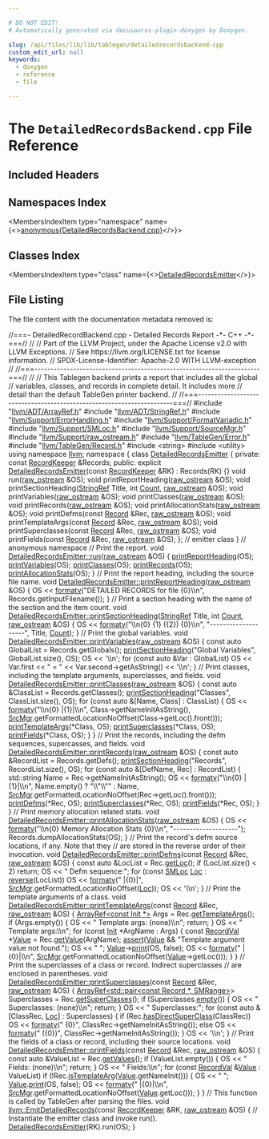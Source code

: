 ```yaml
---

# DO NOT EDIT!
# Automatically generated via docusaurus-plugin-doxygen by Doxygen.

slug: /api/files/lib/lib/tablegen/detailedrecordsbackend-cpp
custom_edit_url: null
keywords:
  - doxygen
  - reference
  - file

---
```





# The `DetailedRecordsBackend.cpp` File Reference

<DoxygenPage pluginConfig={pluginConfig}>



## Included Headers

<IncludesList>
<IncludesListItem
  filePath="llvm/ADT/ArrayRef.h"
  permalink="/docs/api/files/include/include/llvm/include/llvm/adt/arrayref-h"
  isLocal="true" />
<IncludesListItem
  filePath="llvm/ADT/StringRef.h"
  permalink="/docs/api/files/include/include/llvm/include/llvm/adt/stringref-h"
  isLocal="true" />
<IncludesListItem
  filePath="llvm/Support/ErrorHandling.h"
  permalink="/docs/api/files/include/include/llvm/include/llvm/support/errorhandling-h"
  isLocal="true" />
<IncludesListItem
  filePath="llvm/Support/FormatVariadic.h"
  permalink="/docs/api/files/include/include/llvm/include/llvm/support/formatvariadic-h"
  isLocal="true" />
<IncludesListItem
  filePath="llvm/Support/SMLoc.h"
  permalink="/docs/api/files/include/include/llvm/include/llvm/support/smloc-h"
  isLocal="true" />
<IncludesListItem
  filePath="llvm/Support/SourceMgr.h"
  permalink="/docs/api/files/include/include/llvm/include/llvm/support/sourcemgr-h"
  isLocal="true" />
<IncludesListItem
  filePath="llvm/Support/raw_ostream.h"
  permalink="/docs/api/files/include/include/llvm/include/llvm/support/raw-ostream-h"
  isLocal="true" />
<IncludesListItem
  filePath="llvm/TableGen/Error.h"
  permalink="/docs/api/files/include/include/llvm/include/llvm/tablegen/error-h"
  isLocal="true" />
<IncludesListItem
  filePath="llvm/TableGen/Record.h"
  permalink="/docs/api/files/include/include/llvm/include/llvm/tablegen/record-h"
  isLocal="true" />
<IncludesListItem
  filePath="string"
  permalink=""
  isLocal="false" />
<IncludesListItem
  filePath="utility"
  permalink=""
  isLocal="false" />
</IncludesList>

## Namespaces Index

<MembersIndex>

<MembersIndexItem
  type="namespace"
  name={<><a href="/docs/api/namespaces/anonymous-detailedrecordsbackend-cpp-">anonymous&#123;DetailedRecordsBackend.cpp&#125;</a></>}>
</MembersIndexItem>

</MembersIndex>

## Classes Index

<MembersIndex>

<MembersIndexItem
  type="class"
  name={<><a href="/docs/api/classes/anonymous-namespace-detailedrecordsbackend-cpp-/detailedrecordsemitter">DetailedRecordsEmitter</a></>}>
</MembersIndexItem>

</MembersIndex>


## File Listing

The file content with the documentation metadata removed is:

<ProgramListing>

<Link id="l00001" /><CodeLine lineNumber="1"><span class="doxyHighlightComment">//===- DetailedRecordBackend.cpp - Detailed Records Report      -&#42;- C++ -&#42;-===//</span></CodeLine>
<Link id="l00002" /><CodeLine lineNumber="2"><span class="doxyHighlightComment">//</span></CodeLine>
<Link id="l00003" /><CodeLine lineNumber="3"><span class="doxyHighlightComment">// Part of the LLVM Project, under the Apache License v2.0 with LLVM Exceptions.</span></CodeLine>
<Link id="l00004" /><CodeLine lineNumber="4"><span class="doxyHighlightComment">// See https://llvm.org/LICENSE.txt for license information.</span></CodeLine>
<Link id="l00005" /><CodeLine lineNumber="5"><span class="doxyHighlightComment">// SPDX-License-Identifier: Apache-2.0 WITH LLVM-exception</span></CodeLine>
<Link id="l00006" /><CodeLine lineNumber="6"><span class="doxyHighlightComment">//</span></CodeLine>
<Link id="l00007" /><CodeLine lineNumber="7"><span class="doxyHighlightComment">//===----------------------------------------------------------------------===//</span></CodeLine>
<Link id="l00008" /><CodeLine lineNumber="8"><span class="doxyHighlightComment">//</span></CodeLine>
<Link id="l00009" /><CodeLine lineNumber="9"><span class="doxyHighlightComment">// This Tablegen backend prints a report that includes all the global </span></CodeLine>
<Link id="l00010" /><CodeLine lineNumber="10"><span class="doxyHighlightComment">// variables, classes, and records in complete detail. It includes more</span></CodeLine>
<Link id="l00011" /><CodeLine lineNumber="11"><span class="doxyHighlightComment">// detail than the default TableGen printer backend.</span></CodeLine>
<Link id="l00012" /><CodeLine lineNumber="12"><span class="doxyHighlightComment">//</span></CodeLine>
<Link id="l00013" /><CodeLine lineNumber="13"><span class="doxyHighlightComment">//===----------------------------------------------------------------------===//</span></CodeLine>
<Link id="l00014" /><CodeLine lineNumber="14"></CodeLine>
<Link id="l00015" /><CodeLine lineNumber="15"><span class="doxyHighlightPreprocessor">#include &quot;<a href="/docs/api/files/include/include/llvm/include/llvm/adt/arrayref-h">llvm/ADT/ArrayRef.h</a>&quot;</span></CodeLine>
<Link id="l00016" /><CodeLine lineNumber="16"><span class="doxyHighlightPreprocessor">#include &quot;<a href="/docs/api/files/include/include/llvm/include/llvm/adt/stringref-h">llvm/ADT/StringRef.h</a>&quot;</span></CodeLine>
<Link id="l00017" /><CodeLine lineNumber="17"><span class="doxyHighlightPreprocessor">#include &quot;<a href="/docs/api/files/include/include/llvm/include/llvm/support/errorhandling-h">llvm/Support/ErrorHandling.h</a>&quot;</span></CodeLine>
<Link id="l00018" /><CodeLine lineNumber="18"><span class="doxyHighlightPreprocessor">#include &quot;<a href="/docs/api/files/include/include/llvm/include/llvm/support/formatvariadic-h">llvm/Support/FormatVariadic.h</a>&quot;</span></CodeLine>
<Link id="l00019" /><CodeLine lineNumber="19"><span class="doxyHighlightPreprocessor">#include &quot;<a href="/docs/api/files/include/include/llvm/include/llvm/support/smloc-h">llvm/Support/SMLoc.h</a>&quot;</span></CodeLine>
<Link id="l00020" /><CodeLine lineNumber="20"><span class="doxyHighlightPreprocessor">#include &quot;<a href="/docs/api/files/include/include/llvm/include/llvm/support/sourcemgr-h">llvm/Support/SourceMgr.h</a>&quot;</span></CodeLine>
<Link id="l00021" /><CodeLine lineNumber="21"><span class="doxyHighlightPreprocessor">#include &quot;<a href="/docs/api/files/include/include/llvm/include/llvm/support/raw-ostream-h">llvm/Support/raw&#95;ostream.h</a>&quot;</span></CodeLine>
<Link id="l00022" /><CodeLine lineNumber="22"><span class="doxyHighlightPreprocessor">#include &quot;<a href="/docs/api/files/include/include/llvm/include/llvm/tablegen/error-h">llvm/TableGen/Error.h</a>&quot;</span></CodeLine>
<Link id="l00023" /><CodeLine lineNumber="23"><span class="doxyHighlightPreprocessor">#include &quot;<a href="/docs/api/files/include/include/llvm/include/llvm/tablegen/record-h">llvm/TableGen/Record.h</a>&quot;</span></CodeLine>
<Link id="l00024" /><CodeLine lineNumber="24"><span class="doxyHighlightPreprocessor">#include &lt;string&gt;</span></CodeLine>
<Link id="l00025" /><CodeLine lineNumber="25"><span class="doxyHighlightPreprocessor">#include &lt;utility&gt;</span></CodeLine>
<Link id="l00026" /><CodeLine lineNumber="26"></CodeLine>
<Link id="l00027" /><CodeLine lineNumber="27"><span class="doxyHighlightKeyword">using namespace </span><span class="doxyHighlight"><a href="/docs/api/namespaces/llvm">llvm</a>;</span></CodeLine>
<Link id="l00028" /><CodeLine lineNumber="28"></CodeLine>
<Link id="l00029" /><CodeLine lineNumber="29" lineLink="/docs/api/namespaces/anonymous-detailedrecordsbackend-cpp-"><span class="doxyHighlightKeyword">namespace </span><span class="doxyHighlight">&#123;</span></CodeLine>
<Link id="l00030" /><CodeLine lineNumber="30"></CodeLine>
<Link id="l00031" /><CodeLine lineNumber="31" lineLink="/docs/api/classes/anonymous-namespace-detailedrecordsbackend-cpp-/detailedrecordsemitter"><span class="doxyHighlightKeyword">class </span><span class="doxyHighlight"><a href="/docs/api/classes/anonymous-namespace-detailedrecordsbackend-cpp-/detailedrecordsemitter/#afe865d5ab547158297163902459e85ba">DetailedRecordsEmitter</a> &#123;</span></CodeLine>
<Link id="l00032" /><CodeLine lineNumber="32"><span class="doxyHighlightKeyword">private</span><span class="doxyHighlight">:</span></CodeLine>
<Link id="l00033" /><CodeLine lineNumber="33"><span class="doxyHighlight">  </span><span class="doxyHighlightKeyword">const</span><span class="doxyHighlight"> <a href="/docs/api/classes/llvm/recordkeeper">RecordKeeper</a> &amp;Records;</span></CodeLine>
<Link id="l00034" /><CodeLine lineNumber="34"></CodeLine>
<Link id="l00035" /><CodeLine lineNumber="35"><span class="doxyHighlightKeyword">public</span><span class="doxyHighlight">:</span></CodeLine>
<Link id="l00036" /><CodeLine lineNumber="36" lineLink="/docs/api/classes/anonymous-namespace-detailedrecordsbackend-cpp-/detailedrecordsemitter/#afe865d5ab547158297163902459e85ba"><span class="doxyHighlight">  </span><span class="doxyHighlightKeyword">explicit</span><span class="doxyHighlight"> <a href="/docs/api/classes/anonymous-namespace-detailedrecordsbackend-cpp-/detailedrecordsemitter/#afe865d5ab547158297163902459e85ba">DetailedRecordsEmitter</a>(</span><span class="doxyHighlightKeyword">const</span><span class="doxyHighlight"> <a href="/docs/api/classes/llvm/recordkeeper">RecordKeeper</a> &amp;RK) : Records(RK) &#123;&#125;</span></CodeLine>
<Link id="l00037" /><CodeLine lineNumber="37"></CodeLine>
<Link id="l00038" /><CodeLine lineNumber="38"><span class="doxyHighlight">  </span><span class="doxyHighlightKeywordType">void</span><span class="doxyHighlight"> run(<a href="/docs/api/classes/llvm/raw-ostream">raw&#95;ostream</a> &amp;OS);</span></CodeLine>
<Link id="l00039" /><CodeLine lineNumber="39"><span class="doxyHighlight">  </span><span class="doxyHighlightKeywordType">void</span><span class="doxyHighlight"> printReportHeading(<a href="/docs/api/classes/llvm/raw-ostream">raw&#95;ostream</a> &amp;OS);</span></CodeLine>
<Link id="l00040" /><CodeLine lineNumber="40"><span class="doxyHighlight">  </span><span class="doxyHighlightKeywordType">void</span><span class="doxyHighlight"> printSectionHeading(<a href="/docs/api/classes/llvm/stringref">StringRef</a> Title, </span><span class="doxyHighlightKeywordType">int</span><span class="doxyHighlight"> <a href="/docs/api/namespaces/llvm/#a845e08be4b0320d66901a66b0c0e9509">Count</a>, <a href="/docs/api/classes/llvm/raw-ostream">raw&#95;ostream</a> &amp;OS);</span></CodeLine>
<Link id="l00041" /><CodeLine lineNumber="41"><span class="doxyHighlight">  </span><span class="doxyHighlightKeywordType">void</span><span class="doxyHighlight"> printVariables(<a href="/docs/api/classes/llvm/raw-ostream">raw&#95;ostream</a> &amp;OS);</span></CodeLine>
<Link id="l00042" /><CodeLine lineNumber="42"><span class="doxyHighlight">  </span><span class="doxyHighlightKeywordType">void</span><span class="doxyHighlight"> printClasses(<a href="/docs/api/classes/llvm/raw-ostream">raw&#95;ostream</a> &amp;OS);</span></CodeLine>
<Link id="l00043" /><CodeLine lineNumber="43"><span class="doxyHighlight">  </span><span class="doxyHighlightKeywordType">void</span><span class="doxyHighlight"> printRecords(<a href="/docs/api/classes/llvm/raw-ostream">raw&#95;ostream</a> &amp;OS);</span></CodeLine>
<Link id="l00044" /><CodeLine lineNumber="44"><span class="doxyHighlight">  </span><span class="doxyHighlightKeywordType">void</span><span class="doxyHighlight"> printAllocationStats(<a href="/docs/api/classes/llvm/raw-ostream">raw&#95;ostream</a> &amp;OS);</span></CodeLine>
<Link id="l00045" /><CodeLine lineNumber="45"><span class="doxyHighlight">  </span><span class="doxyHighlightKeywordType">void</span><span class="doxyHighlight"> printDefms(</span><span class="doxyHighlightKeyword">const</span><span class="doxyHighlight"> <a href="/docs/api/classes/llvm/record">Record</a> &amp;Rec, <a href="/docs/api/classes/llvm/raw-ostream">raw&#95;ostream</a> &amp;OS);</span></CodeLine>
<Link id="l00046" /><CodeLine lineNumber="46"><span class="doxyHighlight">  </span><span class="doxyHighlightKeywordType">void</span><span class="doxyHighlight"> printTemplateArgs(</span><span class="doxyHighlightKeyword">const</span><span class="doxyHighlight"> <a href="/docs/api/classes/llvm/record">Record</a> &amp;Rec, <a href="/docs/api/classes/llvm/raw-ostream">raw&#95;ostream</a> &amp;OS);</span></CodeLine>
<Link id="l00047" /><CodeLine lineNumber="47"><span class="doxyHighlight">  </span><span class="doxyHighlightKeywordType">void</span><span class="doxyHighlight"> printSuperclasses(</span><span class="doxyHighlightKeyword">const</span><span class="doxyHighlight"> <a href="/docs/api/classes/llvm/record">Record</a> &amp;Rec, <a href="/docs/api/classes/llvm/raw-ostream">raw&#95;ostream</a> &amp;OS);</span></CodeLine>
<Link id="l00048" /><CodeLine lineNumber="48"><span class="doxyHighlight">  </span><span class="doxyHighlightKeywordType">void</span><span class="doxyHighlight"> printFields(</span><span class="doxyHighlightKeyword">const</span><span class="doxyHighlight"> <a href="/docs/api/classes/llvm/record">Record</a> &amp;Rec, <a href="/docs/api/classes/llvm/raw-ostream">raw&#95;ostream</a> &amp;OS);</span></CodeLine>
<Link id="l00049" /><CodeLine lineNumber="49"><span class="doxyHighlight">&#125;; </span><span class="doxyHighlightComment">// emitter class</span></CodeLine>
<Link id="l00050" /><CodeLine lineNumber="50"></CodeLine>
<Link id="l00051" /><CodeLine lineNumber="51"><span class="doxyHighlight">&#125; </span><span class="doxyHighlightComment">// anonymous namespace</span></CodeLine>
<Link id="l00052" /><CodeLine lineNumber="52"></CodeLine>
<Link id="l00053" /><CodeLine lineNumber="53"><span class="doxyHighlightComment">// Print the report.</span></CodeLine>
<Link id="l00054" /><CodeLine lineNumber="54" lineLink="/docs/api/classes/anonymous-namespace-detailedrecordsbackend-cpp-/detailedrecordsemitter/#a3a3c1b0617a9189d754d10ef6dfc04ae"><span class="doxyHighlightKeywordType">void</span><span class="doxyHighlight"> <a href="/docs/api/classes/anonymous-namespace-detailedrecordsbackend-cpp-/detailedrecordsemitter/#a3a3c1b0617a9189d754d10ef6dfc04ae">DetailedRecordsEmitter::run</a>(<a href="/docs/api/classes/llvm/raw-ostream">raw&#95;ostream</a> &amp;OS) &#123;</span></CodeLine>
<Link id="l00055" /><CodeLine lineNumber="55"><span class="doxyHighlight">  <a href="/docs/api/classes/anonymous-namespace-detailedrecordsbackend-cpp-/detailedrecordsemitter/#a178b95ec152f88a95e1b2463da58496c">printReportHeading</a>(OS);</span></CodeLine>
<Link id="l00056" /><CodeLine lineNumber="56"><span class="doxyHighlight">  <a href="/docs/api/classes/anonymous-namespace-detailedrecordsbackend-cpp-/detailedrecordsemitter/#a8204d85280069fbdf273e5c38d324c75">printVariables</a>(OS);</span></CodeLine>
<Link id="l00057" /><CodeLine lineNumber="57"><span class="doxyHighlight">  <a href="/docs/api/classes/anonymous-namespace-detailedrecordsbackend-cpp-/detailedrecordsemitter/#a1068374b4a028365a3cec4a3cd889276">printClasses</a>(OS);</span></CodeLine>
<Link id="l00058" /><CodeLine lineNumber="58"><span class="doxyHighlight">  <a href="/docs/api/classes/anonymous-namespace-detailedrecordsbackend-cpp-/detailedrecordsemitter/#af6c525314c1664dc54ddcd8253fc1a15">printRecords</a>(OS);</span></CodeLine>
<Link id="l00059" /><CodeLine lineNumber="59"><span class="doxyHighlight">  <a href="/docs/api/classes/anonymous-namespace-detailedrecordsbackend-cpp-/detailedrecordsemitter/#aaaa9c88967908a65082f4a4905e22eae">printAllocationStats</a>(OS);</span></CodeLine>
<Link id="l00060" /><CodeLine lineNumber="60"><span class="doxyHighlight">&#125;</span></CodeLine>
<Link id="l00061" /><CodeLine lineNumber="61"></CodeLine>
<Link id="l00062" /><CodeLine lineNumber="62"><span class="doxyHighlightComment">// Print the report heading, including the source file name.</span></CodeLine>
<Link id="l00063" /><CodeLine lineNumber="63" lineLink="/docs/api/classes/anonymous-namespace-detailedrecordsbackend-cpp-/detailedrecordsemitter/#a178b95ec152f88a95e1b2463da58496c"><span class="doxyHighlightKeywordType">void</span><span class="doxyHighlight"> <a href="/docs/api/classes/anonymous-namespace-detailedrecordsbackend-cpp-/detailedrecordsemitter/#a178b95ec152f88a95e1b2463da58496c">DetailedRecordsEmitter::printReportHeading</a>(<a href="/docs/api/classes/llvm/raw-ostream">raw&#95;ostream</a> &amp;OS) &#123;</span></CodeLine>
<Link id="l00064" /><CodeLine lineNumber="64"><span class="doxyHighlight">  OS &lt;&lt; <a href="/docs/api/namespaces/llvm/#a653cce37b80c03eebe7a00520a8eabb6">formatv</a>(</span><span class="doxyHighlightStringLiteral">&quot;DETAILED RECORDS for file &#123;0&#125;\\n&quot;</span><span class="doxyHighlight">, Records.getInputFilename());</span></CodeLine>
<Link id="l00065" /><CodeLine lineNumber="65"><span class="doxyHighlight">&#125;</span></CodeLine>
<Link id="l00066" /><CodeLine lineNumber="66"></CodeLine>
<Link id="l00067" /><CodeLine lineNumber="67"><span class="doxyHighlightComment">// Print a section heading with the name of the section and the item count.</span></CodeLine>
<Link id="l00068" /><CodeLine lineNumber="68" lineLink="/docs/api/classes/anonymous-namespace-detailedrecordsbackend-cpp-/detailedrecordsemitter/#aec6af5dceeaab831b9064c99e39246e8"><span class="doxyHighlightKeywordType">void</span><span class="doxyHighlight"> <a href="/docs/api/classes/anonymous-namespace-detailedrecordsbackend-cpp-/detailedrecordsemitter/#aec6af5dceeaab831b9064c99e39246e8">DetailedRecordsEmitter::printSectionHeading</a>(<a href="/docs/api/classes/llvm/stringref">StringRef</a> Title, </span><span class="doxyHighlightKeywordType">int</span><span class="doxyHighlight"> <a href="/docs/api/namespaces/llvm/#a845e08be4b0320d66901a66b0c0e9509">Count</a>,</span></CodeLine>
<Link id="l00069" /><CodeLine lineNumber="69"><span class="doxyHighlight">                                                 <a href="/docs/api/classes/llvm/raw-ostream">raw&#95;ostream</a> &amp;OS) &#123;</span></CodeLine>
<Link id="l00070" /><CodeLine lineNumber="70"><span class="doxyHighlight">  OS &lt;&lt; <a href="/docs/api/namespaces/llvm/#a653cce37b80c03eebe7a00520a8eabb6">formatv</a>(</span><span class="doxyHighlightStringLiteral">&quot;\\n&#123;0&#125; &#123;1&#125; (&#123;2&#125;) &#123;0&#125;\\n&quot;</span><span class="doxyHighlight">, </span><span class="doxyHighlightStringLiteral">&quot;--------------------&quot;</span><span class="doxyHighlight">, Title, <a href="/docs/api/namespaces/llvm/#a845e08be4b0320d66901a66b0c0e9509">Count</a>);</span></CodeLine>
<Link id="l00071" /><CodeLine lineNumber="71"><span class="doxyHighlight">&#125;</span></CodeLine>
<Link id="l00072" /><CodeLine lineNumber="72"></CodeLine>
<Link id="l00073" /><CodeLine lineNumber="73"><span class="doxyHighlightComment">// Print the global variables.</span></CodeLine>
<Link id="l00074" /><CodeLine lineNumber="74" lineLink="/docs/api/classes/anonymous-namespace-detailedrecordsbackend-cpp-/detailedrecordsemitter/#a8204d85280069fbdf273e5c38d324c75"><span class="doxyHighlightKeywordType">void</span><span class="doxyHighlight"> <a href="/docs/api/classes/anonymous-namespace-detailedrecordsbackend-cpp-/detailedrecordsemitter/#a8204d85280069fbdf273e5c38d324c75">DetailedRecordsEmitter::printVariables</a>(<a href="/docs/api/classes/llvm/raw-ostream">raw&#95;ostream</a> &amp;OS) &#123;</span></CodeLine>
<Link id="l00075" /><CodeLine lineNumber="75"><span class="doxyHighlight">  </span><span class="doxyHighlightKeyword">const</span><span class="doxyHighlight"> </span><span class="doxyHighlightKeyword">auto</span><span class="doxyHighlight"> GlobalList = Records.getGlobals();</span></CodeLine>
<Link id="l00076" /><CodeLine lineNumber="76"><span class="doxyHighlight">  <a href="/docs/api/classes/anonymous-namespace-detailedrecordsbackend-cpp-/detailedrecordsemitter/#aec6af5dceeaab831b9064c99e39246e8">printSectionHeading</a>(</span><span class="doxyHighlightStringLiteral">&quot;Global Variables&quot;</span><span class="doxyHighlight">, GlobalList.size(), OS);</span></CodeLine>
<Link id="l00077" /><CodeLine lineNumber="77"></CodeLine>
<Link id="l00078" /><CodeLine lineNumber="78"><span class="doxyHighlight">  OS &lt;&lt; </span><span class="doxyHighlightCharLiteral">&#39;\\n&#39;</span><span class="doxyHighlight">;</span></CodeLine>
<Link id="l00079" /><CodeLine lineNumber="79"><span class="doxyHighlight">  </span><span class="doxyHighlightKeywordFlow">for</span><span class="doxyHighlight"> (</span><span class="doxyHighlightKeyword">const</span><span class="doxyHighlight"> </span><span class="doxyHighlightKeyword">auto</span><span class="doxyHighlight"> &amp;Var : GlobalList)</span></CodeLine>
<Link id="l00080" /><CodeLine lineNumber="80"><span class="doxyHighlight">    OS &lt;&lt; Var.first &lt;&lt; </span><span class="doxyHighlightStringLiteral">&quot; = &quot;</span><span class="doxyHighlight"> &lt;&lt; Var.second-&gt;getAsString() &lt;&lt; </span><span class="doxyHighlightCharLiteral">&#39;\\n&#39;</span><span class="doxyHighlight">;</span></CodeLine>
<Link id="l00081" /><CodeLine lineNumber="81"><span class="doxyHighlight">&#125;</span></CodeLine>
<Link id="l00082" /><CodeLine lineNumber="82"></CodeLine>
<Link id="l00083" /><CodeLine lineNumber="83"><span class="doxyHighlightComment">// Print classes, including the template arguments, superclasses, and fields.</span></CodeLine>
<Link id="l00084" /><CodeLine lineNumber="84" lineLink="/docs/api/classes/anonymous-namespace-detailedrecordsbackend-cpp-/detailedrecordsemitter/#a1068374b4a028365a3cec4a3cd889276"><span class="doxyHighlightKeywordType">void</span><span class="doxyHighlight"> <a href="/docs/api/classes/anonymous-namespace-detailedrecordsbackend-cpp-/detailedrecordsemitter/#a1068374b4a028365a3cec4a3cd889276">DetailedRecordsEmitter::printClasses</a>(<a href="/docs/api/classes/llvm/raw-ostream">raw&#95;ostream</a> &amp;OS) &#123;</span></CodeLine>
<Link id="l00085" /><CodeLine lineNumber="85"><span class="doxyHighlight">  </span><span class="doxyHighlightKeyword">const</span><span class="doxyHighlight"> </span><span class="doxyHighlightKeyword">auto</span><span class="doxyHighlight"> &amp;ClassList = Records.getClasses();</span></CodeLine>
<Link id="l00086" /><CodeLine lineNumber="86"><span class="doxyHighlight">  <a href="/docs/api/classes/anonymous-namespace-detailedrecordsbackend-cpp-/detailedrecordsemitter/#aec6af5dceeaab831b9064c99e39246e8">printSectionHeading</a>(</span><span class="doxyHighlightStringLiteral">&quot;Classes&quot;</span><span class="doxyHighlight">, ClassList.size(), OS);</span></CodeLine>
<Link id="l00087" /><CodeLine lineNumber="87"></CodeLine>
<Link id="l00088" /><CodeLine lineNumber="88"><span class="doxyHighlight">  </span><span class="doxyHighlightKeywordFlow">for</span><span class="doxyHighlight"> (</span><span class="doxyHighlightKeyword">const</span><span class="doxyHighlight"> </span><span class="doxyHighlightKeyword">auto</span><span class="doxyHighlight"> &amp;&#91;Name, Class&#93; : ClassList) &#123;</span></CodeLine>
<Link id="l00089" /><CodeLine lineNumber="89"><span class="doxyHighlight">    OS &lt;&lt; <a href="/docs/api/namespaces/llvm/#a653cce37b80c03eebe7a00520a8eabb6">formatv</a>(</span><span class="doxyHighlightStringLiteral">&quot;\\n&#123;0&#125;  |&#123;1&#125;|\\n&quot;</span><span class="doxyHighlight">, Class-&gt;getNameInitAsString(),</span></CodeLine>
<Link id="l00090" /><CodeLine lineNumber="90"><span class="doxyHighlight">                  <a href="/docs/api/namespaces/llvm/#a5f3f23062c5d5636bee27c54f4a407f0">SrcMgr</a>.getFormattedLocationNoOffset(Class-&gt;getLoc().front()));</span></CodeLine>
<Link id="l00091" /><CodeLine lineNumber="91"><span class="doxyHighlight">    <a href="/docs/api/classes/anonymous-namespace-detailedrecordsbackend-cpp-/detailedrecordsemitter/#a37407e1adaf30ca92fcd32b516ce0b07">printTemplateArgs</a>(&#42;Class, OS);</span></CodeLine>
<Link id="l00092" /><CodeLine lineNumber="92"><span class="doxyHighlight">    <a href="/docs/api/classes/anonymous-namespace-detailedrecordsbackend-cpp-/detailedrecordsemitter/#aff15dd7156e8ad1d38a077572c0fe4f0">printSuperclasses</a>(&#42;Class, OS);</span></CodeLine>
<Link id="l00093" /><CodeLine lineNumber="93"><span class="doxyHighlight">    <a href="/docs/api/classes/anonymous-namespace-detailedrecordsbackend-cpp-/detailedrecordsemitter/#a3f17021840c979ef6923eea86d0902bf">printFields</a>(&#42;Class, OS);</span></CodeLine>
<Link id="l00094" /><CodeLine lineNumber="94"><span class="doxyHighlight">  &#125;</span></CodeLine>
<Link id="l00095" /><CodeLine lineNumber="95"><span class="doxyHighlight">&#125;</span></CodeLine>
<Link id="l00096" /><CodeLine lineNumber="96"></CodeLine>
<Link id="l00097" /><CodeLine lineNumber="97"><span class="doxyHighlightComment">// Print the records, including the defm sequences, supercasses, and fields.</span></CodeLine>
<Link id="l00098" /><CodeLine lineNumber="98" lineLink="/docs/api/classes/anonymous-namespace-detailedrecordsbackend-cpp-/detailedrecordsemitter/#af6c525314c1664dc54ddcd8253fc1a15"><span class="doxyHighlightKeywordType">void</span><span class="doxyHighlight"> <a href="/docs/api/classes/anonymous-namespace-detailedrecordsbackend-cpp-/detailedrecordsemitter/#af6c525314c1664dc54ddcd8253fc1a15">DetailedRecordsEmitter::printRecords</a>(<a href="/docs/api/classes/llvm/raw-ostream">raw&#95;ostream</a> &amp;OS) &#123;</span></CodeLine>
<Link id="l00099" /><CodeLine lineNumber="99"><span class="doxyHighlight">  </span><span class="doxyHighlightKeyword">const</span><span class="doxyHighlight"> </span><span class="doxyHighlightKeyword">auto</span><span class="doxyHighlight"> &amp;RecordList = Records.getDefs();</span></CodeLine>
<Link id="l00100" /><CodeLine lineNumber="100"><span class="doxyHighlight">  <a href="/docs/api/classes/anonymous-namespace-detailedrecordsbackend-cpp-/detailedrecordsemitter/#aec6af5dceeaab831b9064c99e39246e8">printSectionHeading</a>(</span><span class="doxyHighlightStringLiteral">&quot;Records&quot;</span><span class="doxyHighlight">, RecordList.size(), OS);</span></CodeLine>
<Link id="l00101" /><CodeLine lineNumber="101"></CodeLine>
<Link id="l00102" /><CodeLine lineNumber="102"><span class="doxyHighlight">  </span><span class="doxyHighlightKeywordFlow">for</span><span class="doxyHighlight"> (</span><span class="doxyHighlightKeyword">const</span><span class="doxyHighlight"> </span><span class="doxyHighlightKeyword">auto</span><span class="doxyHighlight"> &amp;&#91;DefName, Rec&#93; : RecordList) &#123;</span></CodeLine>
<Link id="l00103" /><CodeLine lineNumber="103"><span class="doxyHighlight">    std::string Name = Rec-&gt;getNameInitAsString();</span></CodeLine>
<Link id="l00104" /><CodeLine lineNumber="104"><span class="doxyHighlight">    OS &lt;&lt; <a href="/docs/api/namespaces/llvm/#a653cce37b80c03eebe7a00520a8eabb6">formatv</a>(</span><span class="doxyHighlightStringLiteral">&quot;\\n&#123;0&#125;  |&#123;1&#125;|\\n&quot;</span><span class="doxyHighlight">, Name.empty() ? </span><span class="doxyHighlightStringLiteral">&quot;\\&quot;\\&quot;&quot;</span><span class="doxyHighlight"> : Name,</span></CodeLine>
<Link id="l00105" /><CodeLine lineNumber="105"><span class="doxyHighlight">                  <a href="/docs/api/namespaces/llvm/#a5f3f23062c5d5636bee27c54f4a407f0">SrcMgr</a>.getFormattedLocationNoOffset(Rec-&gt;getLoc().front()));</span></CodeLine>
<Link id="l00106" /><CodeLine lineNumber="106"><span class="doxyHighlight">    <a href="/docs/api/classes/anonymous-namespace-detailedrecordsbackend-cpp-/detailedrecordsemitter/#a54bc18bca8a7bec4933e2fbfb70d38a1">printDefms</a>(&#42;Rec, OS);</span></CodeLine>
<Link id="l00107" /><CodeLine lineNumber="107"><span class="doxyHighlight">    <a href="/docs/api/classes/anonymous-namespace-detailedrecordsbackend-cpp-/detailedrecordsemitter/#aff15dd7156e8ad1d38a077572c0fe4f0">printSuperclasses</a>(&#42;Rec, OS);</span></CodeLine>
<Link id="l00108" /><CodeLine lineNumber="108"><span class="doxyHighlight">    <a href="/docs/api/classes/anonymous-namespace-detailedrecordsbackend-cpp-/detailedrecordsemitter/#a3f17021840c979ef6923eea86d0902bf">printFields</a>(&#42;Rec, OS);</span></CodeLine>
<Link id="l00109" /><CodeLine lineNumber="109"><span class="doxyHighlight">  &#125;</span></CodeLine>
<Link id="l00110" /><CodeLine lineNumber="110"><span class="doxyHighlight">&#125;</span></CodeLine>
<Link id="l00111" /><CodeLine lineNumber="111"></CodeLine>
<Link id="l00112" /><CodeLine lineNumber="112"><span class="doxyHighlightComment">// Print memory allocation related stats.</span></CodeLine>
<Link id="l00113" /><CodeLine lineNumber="113" lineLink="/docs/api/classes/anonymous-namespace-detailedrecordsbackend-cpp-/detailedrecordsemitter/#aaaa9c88967908a65082f4a4905e22eae"><span class="doxyHighlightKeywordType">void</span><span class="doxyHighlight"> <a href="/docs/api/classes/anonymous-namespace-detailedrecordsbackend-cpp-/detailedrecordsemitter/#aaaa9c88967908a65082f4a4905e22eae">DetailedRecordsEmitter::printAllocationStats</a>(<a href="/docs/api/classes/llvm/raw-ostream">raw&#95;ostream</a> &amp;OS) &#123;</span></CodeLine>
<Link id="l00114" /><CodeLine lineNumber="114"><span class="doxyHighlight">  OS &lt;&lt; <a href="/docs/api/namespaces/llvm/#a653cce37b80c03eebe7a00520a8eabb6">formatv</a>(</span><span class="doxyHighlightStringLiteral">&quot;\\n&#123;0&#125; Memory Allocation Stats &#123;0&#125;\\n&quot;</span><span class="doxyHighlight">, </span><span class="doxyHighlightStringLiteral">&quot;--------------------&quot;</span><span class="doxyHighlight">);</span></CodeLine>
<Link id="l00115" /><CodeLine lineNumber="115"><span class="doxyHighlight">  Records.dumpAllocationStats(OS);</span></CodeLine>
<Link id="l00116" /><CodeLine lineNumber="116"><span class="doxyHighlight">&#125;</span></CodeLine>
<Link id="l00117" /><CodeLine lineNumber="117"></CodeLine>
<Link id="l00118" /><CodeLine lineNumber="118"><span class="doxyHighlightComment">// Print the record&#39;s defm source locations, if any. Note that they</span></CodeLine>
<Link id="l00119" /><CodeLine lineNumber="119"><span class="doxyHighlightComment">// are stored in the reverse order of their invocation.</span></CodeLine>
<Link id="l00120" /><CodeLine lineNumber="120" lineLink="/docs/api/classes/anonymous-namespace-detailedrecordsbackend-cpp-/detailedrecordsemitter/#a54bc18bca8a7bec4933e2fbfb70d38a1"><span class="doxyHighlightKeywordType">void</span><span class="doxyHighlight"> <a href="/docs/api/classes/anonymous-namespace-detailedrecordsbackend-cpp-/detailedrecordsemitter/#a54bc18bca8a7bec4933e2fbfb70d38a1">DetailedRecordsEmitter::printDefms</a>(</span><span class="doxyHighlightKeyword">const</span><span class="doxyHighlight"> <a href="/docs/api/classes/llvm/record">Record</a> &amp;Rec, <a href="/docs/api/classes/llvm/raw-ostream">raw&#95;ostream</a> &amp;OS) &#123;</span></CodeLine>
<Link id="l00121" /><CodeLine lineNumber="121"><span class="doxyHighlight">  </span><span class="doxyHighlightKeyword">const</span><span class="doxyHighlight"> </span><span class="doxyHighlightKeyword">auto</span><span class="doxyHighlight"> &amp;LocList = Rec.<a href="/docs/api/classes/llvm/record/#a1440b4c6fda0655f260750f386c9d92a">getLoc</a>();</span></CodeLine>
<Link id="l00122" /><CodeLine lineNumber="122"><span class="doxyHighlight">  </span><span class="doxyHighlightKeywordFlow">if</span><span class="doxyHighlight"> (LocList.size() &lt; 2)</span></CodeLine>
<Link id="l00123" /><CodeLine lineNumber="123"><span class="doxyHighlight">    </span><span class="doxyHighlightKeywordFlow">return</span><span class="doxyHighlight">;</span></CodeLine>
<Link id="l00124" /><CodeLine lineNumber="124"></CodeLine>
<Link id="l00125" /><CodeLine lineNumber="125"><span class="doxyHighlight">  OS &lt;&lt; </span><span class="doxyHighlightStringLiteral">&quot;  Defm sequence:&quot;</span><span class="doxyHighlight">;</span></CodeLine>
<Link id="l00126" /><CodeLine lineNumber="126"><span class="doxyHighlight">  </span><span class="doxyHighlightKeywordFlow">for</span><span class="doxyHighlight"> (</span><span class="doxyHighlightKeyword">const</span><span class="doxyHighlight"> <a href="/docs/api/classes/llvm/smloc">SMLoc</a> <a href="/docs/api/namespaces/llvm/loc">Loc</a> : <a href="/docs/api/namespaces/llvm/#a6b0ac1fa4f05de76413c5e0ca6334035">reverse</a>(LocList))</span></CodeLine>
<Link id="l00127" /><CodeLine lineNumber="127"><span class="doxyHighlight">    OS &lt;&lt; <a href="/docs/api/namespaces/llvm/#a653cce37b80c03eebe7a00520a8eabb6">formatv</a>(</span><span class="doxyHighlightStringLiteral">&quot; |&#123;0&#125;|&quot;</span><span class="doxyHighlight">, <a href="/docs/api/namespaces/llvm/#a5f3f23062c5d5636bee27c54f4a407f0">SrcMgr</a>.getFormattedLocationNoOffset(<a href="/docs/api/namespaces/llvm/loc">Loc</a>));</span></CodeLine>
<Link id="l00128" /><CodeLine lineNumber="128"><span class="doxyHighlight">  OS &lt;&lt; </span><span class="doxyHighlightCharLiteral">&#39;\\n&#39;</span><span class="doxyHighlight">;</span></CodeLine>
<Link id="l00129" /><CodeLine lineNumber="129"><span class="doxyHighlight">&#125;</span></CodeLine>
<Link id="l00130" /><CodeLine lineNumber="130"></CodeLine>
<Link id="l00131" /><CodeLine lineNumber="131"><span class="doxyHighlightComment">// Print the template arguments of a class.</span></CodeLine>
<Link id="l00132" /><CodeLine lineNumber="132" lineLink="/docs/api/classes/anonymous-namespace-detailedrecordsbackend-cpp-/detailedrecordsemitter/#a37407e1adaf30ca92fcd32b516ce0b07"><span class="doxyHighlightKeywordType">void</span><span class="doxyHighlight"> <a href="/docs/api/classes/anonymous-namespace-detailedrecordsbackend-cpp-/detailedrecordsemitter/#a37407e1adaf30ca92fcd32b516ce0b07">DetailedRecordsEmitter::printTemplateArgs</a>(</span><span class="doxyHighlightKeyword">const</span><span class="doxyHighlight"> <a href="/docs/api/classes/llvm/record">Record</a> &amp;Rec,</span></CodeLine>
<Link id="l00133" /><CodeLine lineNumber="133"><span class="doxyHighlight">                                               <a href="/docs/api/classes/llvm/raw-ostream">raw&#95;ostream</a> &amp;OS) &#123;</span></CodeLine>
<Link id="l00134" /><CodeLine lineNumber="134"><span class="doxyHighlight">  <a href="/docs/api/classes/llvm/arrayref">ArrayRef&lt;const Init &#42;&gt;</a> Args = Rec.<a href="/docs/api/classes/llvm/record/#ad2e19c65a02916c504a1ecc9ca0ef583">getTemplateArgs</a>();</span></CodeLine>
<Link id="l00135" /><CodeLine lineNumber="135"><span class="doxyHighlight">  </span><span class="doxyHighlightKeywordFlow">if</span><span class="doxyHighlight"> (Args.empty()) &#123;</span></CodeLine>
<Link id="l00136" /><CodeLine lineNumber="136"><span class="doxyHighlight">    OS &lt;&lt; </span><span class="doxyHighlightStringLiteral">&quot;  Template args: (none)\\n&quot;</span><span class="doxyHighlight">;</span></CodeLine>
<Link id="l00137" /><CodeLine lineNumber="137"><span class="doxyHighlight">    </span><span class="doxyHighlightKeywordFlow">return</span><span class="doxyHighlight">;</span></CodeLine>
<Link id="l00138" /><CodeLine lineNumber="138"><span class="doxyHighlight">  &#125;</span></CodeLine>
<Link id="l00139" /><CodeLine lineNumber="139"></CodeLine>
<Link id="l00140" /><CodeLine lineNumber="140"><span class="doxyHighlight">  OS &lt;&lt; </span><span class="doxyHighlightStringLiteral">&quot;  Template args:\\n&quot;</span><span class="doxyHighlight">;</span></CodeLine>
<Link id="l00141" /><CodeLine lineNumber="141"><span class="doxyHighlight">  </span><span class="doxyHighlightKeywordFlow">for</span><span class="doxyHighlight"> (</span><span class="doxyHighlightKeyword">const</span><span class="doxyHighlight"> <a href="/docs/api/classes/llvm/init">Init</a> &#42;ArgName : Args) &#123;</span></CodeLine>
<Link id="l00142" /><CodeLine lineNumber="142"><span class="doxyHighlight">    </span><span class="doxyHighlightKeyword">const</span><span class="doxyHighlight"> <a href="/docs/api/classes/llvm/recordval">RecordVal</a> &#42;<a href="/docs/api/classes/llvm/value">Value</a> = Rec.<a href="/docs/api/classes/llvm/record/#a5e084b9b417ae456b128ee1f6506b41d">getValue</a>(ArgName);</span></CodeLine>
<Link id="l00143" /><CodeLine lineNumber="143"><span class="doxyHighlight">    <a href="/docs/api/files/lib/lib/target/lib/target/amdgpu/silowercontrolflow-cpp/#a4868c5d81c5ccc98c47aeab6244346a0">assert</a>(<a href="/docs/api/classes/llvm/value">Value</a> &amp;&amp; </span><span class="doxyHighlightStringLiteral">&quot;Template argument value not found.&quot;</span><span class="doxyHighlight">);</span></CodeLine>
<Link id="l00144" /><CodeLine lineNumber="144"><span class="doxyHighlight">    OS &lt;&lt; </span><span class="doxyHighlightStringLiteral">&quot;    &quot;</span><span class="doxyHighlight">;</span></CodeLine>
<Link id="l00145" /><CodeLine lineNumber="145"><span class="doxyHighlight">    <a href="/docs/api/classes/llvm/value">Value</a>-&gt;<a href="/docs/api/classes/llvm/value/#a1e56c814d11206720cc23059b871128d">print</a>(OS, </span><span class="doxyHighlightKeyword">false</span><span class="doxyHighlight">);</span></CodeLine>
<Link id="l00146" /><CodeLine lineNumber="146"><span class="doxyHighlight">    OS &lt;&lt; <a href="/docs/api/namespaces/llvm/#a653cce37b80c03eebe7a00520a8eabb6">formatv</a>(</span><span class="doxyHighlightStringLiteral">&quot;  |&#123;0&#125;|\\n&quot;</span><span class="doxyHighlight">,</span></CodeLine>
<Link id="l00147" /><CodeLine lineNumber="147"><span class="doxyHighlight">                  <a href="/docs/api/namespaces/llvm/#a5f3f23062c5d5636bee27c54f4a407f0">SrcMgr</a>.getFormattedLocationNoOffset(<a href="/docs/api/classes/llvm/value">Value</a>-&gt;getLoc()));</span></CodeLine>
<Link id="l00148" /><CodeLine lineNumber="148"><span class="doxyHighlight">  &#125;</span></CodeLine>
<Link id="l00149" /><CodeLine lineNumber="149"><span class="doxyHighlight">&#125;</span></CodeLine>
<Link id="l00150" /><CodeLine lineNumber="150"></CodeLine>
<Link id="l00151" /><CodeLine lineNumber="151"><span class="doxyHighlightComment">// Print the superclasses of a class or record. Indirect superclasses</span></CodeLine>
<Link id="l00152" /><CodeLine lineNumber="152"><span class="doxyHighlightComment">// are enclosed in parentheses.</span></CodeLine>
<Link id="l00153" /><CodeLine lineNumber="153" lineLink="/docs/api/classes/anonymous-namespace-detailedrecordsbackend-cpp-/detailedrecordsemitter/#aff15dd7156e8ad1d38a077572c0fe4f0"><span class="doxyHighlightKeywordType">void</span><span class="doxyHighlight"> <a href="/docs/api/classes/anonymous-namespace-detailedrecordsbackend-cpp-/detailedrecordsemitter/#aff15dd7156e8ad1d38a077572c0fe4f0">DetailedRecordsEmitter::printSuperclasses</a>(</span><span class="doxyHighlightKeyword">const</span><span class="doxyHighlight"> <a href="/docs/api/classes/llvm/record">Record</a> &amp;Rec,</span></CodeLine>
<Link id="l00154" /><CodeLine lineNumber="154"><span class="doxyHighlight">                                               <a href="/docs/api/classes/llvm/raw-ostream">raw&#95;ostream</a> &amp;OS) &#123;</span></CodeLine>
<Link id="l00155" /><CodeLine lineNumber="155"><span class="doxyHighlight">  <a href="/docs/api/classes/llvm/arrayref">ArrayRef&lt;std::pair&lt;const Record &#42;, SMRange&gt;</a>&gt; Superclasses =</span></CodeLine>
<Link id="l00156" /><CodeLine lineNumber="156"><span class="doxyHighlight">      Rec.<a href="/docs/api/classes/llvm/record/#a0fb8b12f752de40d45948ad282c6bf84">getSuperClasses</a>();</span></CodeLine>
<Link id="l00157" /><CodeLine lineNumber="157"><span class="doxyHighlight">  </span><span class="doxyHighlightKeywordFlow">if</span><span class="doxyHighlight"> (Superclasses.<a href="/docs/api/classes/llvm/arrayref/#ac835b8735b1b2faec0efdca236e37d94">empty</a>()) &#123;</span></CodeLine>
<Link id="l00158" /><CodeLine lineNumber="158"><span class="doxyHighlight">    OS &lt;&lt; </span><span class="doxyHighlightStringLiteral">&quot;  Superclasses: (none)\\n&quot;</span><span class="doxyHighlight">;</span></CodeLine>
<Link id="l00159" /><CodeLine lineNumber="159"><span class="doxyHighlight">    </span><span class="doxyHighlightKeywordFlow">return</span><span class="doxyHighlight">;</span></CodeLine>
<Link id="l00160" /><CodeLine lineNumber="160"><span class="doxyHighlight">  &#125;</span></CodeLine>
<Link id="l00161" /><CodeLine lineNumber="161"></CodeLine>
<Link id="l00162" /><CodeLine lineNumber="162"><span class="doxyHighlight">  OS &lt;&lt; </span><span class="doxyHighlightStringLiteral">&quot;  Superclasses:&quot;</span><span class="doxyHighlight">;</span></CodeLine>
<Link id="l00163" /><CodeLine lineNumber="163"><span class="doxyHighlight">  </span><span class="doxyHighlightKeywordFlow">for</span><span class="doxyHighlight"> (</span><span class="doxyHighlightKeyword">const</span><span class="doxyHighlight"> </span><span class="doxyHighlightKeyword">auto</span><span class="doxyHighlight"> &amp;&#91;ClassRec, <a href="/docs/api/namespaces/llvm/loc">Loc</a>&#93; : Superclasses) &#123;</span></CodeLine>
<Link id="l00164" /><CodeLine lineNumber="164"><span class="doxyHighlight">    </span><span class="doxyHighlightKeywordFlow">if</span><span class="doxyHighlight"> (Rec.<a href="/docs/api/classes/llvm/record/#a8b6fc6699e686f04ca76a628511741b5">hasDirectSuperClass</a>(ClassRec))</span></CodeLine>
<Link id="l00165" /><CodeLine lineNumber="165"><span class="doxyHighlight">      OS &lt;&lt; <a href="/docs/api/namespaces/llvm/#a653cce37b80c03eebe7a00520a8eabb6">formatv</a>(</span><span class="doxyHighlightStringLiteral">&quot; &#123;0&#125;&quot;</span><span class="doxyHighlight">, ClassRec-&gt;getNameInitAsString());</span></CodeLine>
<Link id="l00166" /><CodeLine lineNumber="166"><span class="doxyHighlight">    </span><span class="doxyHighlightKeywordFlow">else</span></CodeLine>
<Link id="l00167" /><CodeLine lineNumber="167"><span class="doxyHighlight">      OS &lt;&lt; <a href="/docs/api/namespaces/llvm/#a653cce37b80c03eebe7a00520a8eabb6">formatv</a>(</span><span class="doxyHighlightStringLiteral">&quot; (&#123;0&#125;)&quot;</span><span class="doxyHighlight">, ClassRec-&gt;getNameInitAsString());</span></CodeLine>
<Link id="l00168" /><CodeLine lineNumber="168"><span class="doxyHighlight">  &#125;</span></CodeLine>
<Link id="l00169" /><CodeLine lineNumber="169"><span class="doxyHighlight">  OS &lt;&lt; </span><span class="doxyHighlightCharLiteral">&#39;\\n&#39;</span><span class="doxyHighlight">;</span></CodeLine>
<Link id="l00170" /><CodeLine lineNumber="170"><span class="doxyHighlight">&#125;</span></CodeLine>
<Link id="l00171" /><CodeLine lineNumber="171"></CodeLine>
<Link id="l00172" /><CodeLine lineNumber="172"><span class="doxyHighlightComment">// Print the fields of a class or record, including their source locations.</span></CodeLine>
<Link id="l00173" /><CodeLine lineNumber="173" lineLink="/docs/api/classes/anonymous-namespace-detailedrecordsbackend-cpp-/detailedrecordsemitter/#a3f17021840c979ef6923eea86d0902bf"><span class="doxyHighlightKeywordType">void</span><span class="doxyHighlight"> <a href="/docs/api/classes/anonymous-namespace-detailedrecordsbackend-cpp-/detailedrecordsemitter/#a3f17021840c979ef6923eea86d0902bf">DetailedRecordsEmitter::printFields</a>(</span><span class="doxyHighlightKeyword">const</span><span class="doxyHighlight"> <a href="/docs/api/classes/llvm/record">Record</a> &amp;Rec, <a href="/docs/api/classes/llvm/raw-ostream">raw&#95;ostream</a> &amp;OS) &#123;</span></CodeLine>
<Link id="l00174" /><CodeLine lineNumber="174"><span class="doxyHighlight">  </span><span class="doxyHighlightKeyword">const</span><span class="doxyHighlight"> </span><span class="doxyHighlightKeyword">auto</span><span class="doxyHighlight"> &amp;ValueList = Rec.<a href="/docs/api/classes/llvm/record/#aaef6f613ea9bdda33119d7f9cb0e9c93">getValues</a>();</span></CodeLine>
<Link id="l00175" /><CodeLine lineNumber="175"><span class="doxyHighlight">  </span><span class="doxyHighlightKeywordFlow">if</span><span class="doxyHighlight"> (ValueList.empty()) &#123;</span></CodeLine>
<Link id="l00176" /><CodeLine lineNumber="176"><span class="doxyHighlight">    OS &lt;&lt; </span><span class="doxyHighlightStringLiteral">&quot;  Fields: (none)\\n&quot;</span><span class="doxyHighlight">;</span></CodeLine>
<Link id="l00177" /><CodeLine lineNumber="177"><span class="doxyHighlight">    </span><span class="doxyHighlightKeywordFlow">return</span><span class="doxyHighlight">;</span></CodeLine>
<Link id="l00178" /><CodeLine lineNumber="178"><span class="doxyHighlight">  &#125;</span></CodeLine>
<Link id="l00179" /><CodeLine lineNumber="179"></CodeLine>
<Link id="l00180" /><CodeLine lineNumber="180"><span class="doxyHighlight">  OS &lt;&lt; </span><span class="doxyHighlightStringLiteral">&quot;  Fields:\\n&quot;</span><span class="doxyHighlight">;</span></CodeLine>
<Link id="l00181" /><CodeLine lineNumber="181"><span class="doxyHighlight">  </span><span class="doxyHighlightKeywordFlow">for</span><span class="doxyHighlight"> (</span><span class="doxyHighlightKeyword">const</span><span class="doxyHighlight"> <a href="/docs/api/classes/llvm/recordval">RecordVal</a> &amp;<a href="/docs/api/classes/llvm/value">Value</a> : ValueList)</span></CodeLine>
<Link id="l00182" /><CodeLine lineNumber="182"><span class="doxyHighlight">    </span><span class="doxyHighlightKeywordFlow">if</span><span class="doxyHighlight"> (!Rec.<a href="/docs/api/classes/llvm/record/#a9a175c899ffaa6ddfc6c4ce2f823c042">isTemplateArg</a>(<a href="/docs/api/classes/llvm/value">Value</a>.getNameInit())) &#123;</span></CodeLine>
<Link id="l00183" /><CodeLine lineNumber="183"><span class="doxyHighlight">      OS &lt;&lt; </span><span class="doxyHighlightStringLiteral">&quot;    &quot;</span><span class="doxyHighlight">;</span></CodeLine>
<Link id="l00184" /><CodeLine lineNumber="184"><span class="doxyHighlight">      <a href="/docs/api/classes/llvm/value">Value</a>.<a href="/docs/api/classes/llvm/value/#a1e56c814d11206720cc23059b871128d">print</a>(OS, </span><span class="doxyHighlightKeyword">false</span><span class="doxyHighlight">);</span></CodeLine>
<Link id="l00185" /><CodeLine lineNumber="185"><span class="doxyHighlight">      OS &lt;&lt; <a href="/docs/api/namespaces/llvm/#a653cce37b80c03eebe7a00520a8eabb6">formatv</a>(</span><span class="doxyHighlightStringLiteral">&quot;  |&#123;0&#125;|\\n&quot;</span><span class="doxyHighlight">,</span></CodeLine>
<Link id="l00186" /><CodeLine lineNumber="186"><span class="doxyHighlight">                    <a href="/docs/api/namespaces/llvm/#a5f3f23062c5d5636bee27c54f4a407f0">SrcMgr</a>.getFormattedLocationNoOffset(<a href="/docs/api/classes/llvm/value">Value</a>.getLoc()));</span></CodeLine>
<Link id="l00187" /><CodeLine lineNumber="187"><span class="doxyHighlight">    &#125;</span></CodeLine>
<Link id="l00188" /><CodeLine lineNumber="188"><span class="doxyHighlight">&#125;</span></CodeLine>
<Link id="l00189" /><CodeLine lineNumber="189"></CodeLine>
<Link id="l00190" /><CodeLine lineNumber="190"><span class="doxyHighlightComment">// This function is called by TableGen after parsing the files.</span></CodeLine>
<Link id="l00191" /><CodeLine lineNumber="191" lineLink="/docs/api/namespaces/llvm/#ac17bbd33e6fe231593d18bd7960086fa"><span class="doxyHighlightKeywordType">void</span><span class="doxyHighlight"> <a href="/docs/api/namespaces/llvm/#ac17bbd33e6fe231593d18bd7960086fa">llvm::EmitDetailedRecords</a>(</span><span class="doxyHighlightKeyword">const</span><span class="doxyHighlight"> <a href="/docs/api/classes/llvm/recordkeeper">RecordKeeper</a> &amp;RK, <a href="/docs/api/classes/llvm/raw-ostream">raw&#95;ostream</a> &amp;OS) &#123;</span></CodeLine>
<Link id="l00192" /><CodeLine lineNumber="192"><span class="doxyHighlight">  </span><span class="doxyHighlightComment">// Instantiate the emitter class and invoke run().</span></CodeLine>
<Link id="l00193" /><CodeLine lineNumber="193"><span class="doxyHighlight">  <a href="/docs/api/classes/anonymous-namespace-detailedrecordsbackend-cpp-/detailedrecordsemitter/#afe865d5ab547158297163902459e85ba">DetailedRecordsEmitter</a>(RK).run(OS);</span></CodeLine>
<Link id="l00194" /><CodeLine lineNumber="194"><span class="doxyHighlight">&#125;</span></CodeLine>

</ProgramListing>


</DoxygenPage>
